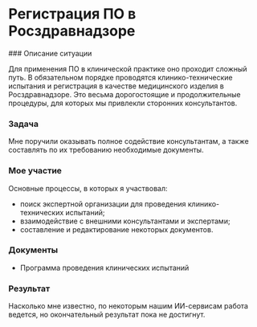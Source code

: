 
# Регистрация ПО в Росздравнадзоре

<Steps>
### Описание ситуации

Для применения ПО в клинической практике оно проходит сложный путь. В обязательном порядке проводятся клинико-технические испытания и регистрация в качестве медицинского изделия в Росздравнадзоре. Это весьма дорогостоящие и продолжительные процедуры, для которых мы привлекли сторонних консультантов.

### Задача

Мне поручили оказывать полное содействие консультантам, а также составлять по их требованию необходимые документы.

### Мое участие

Основные процессы, в которых я участвовал:

- поиск экспертной организации для проведения клинико-технических испытаний;
- взаимодействие с внешними консультантами и экспертами;
- составление и редактирование некоторых документов. 

### Документы

- Программа проведения клинических испытаний

### Результат

Насколько мне известно, по некоторым нашим ИИ-сервисам работа ведется, но окончательный результат пока не достигнут.

</Steps>